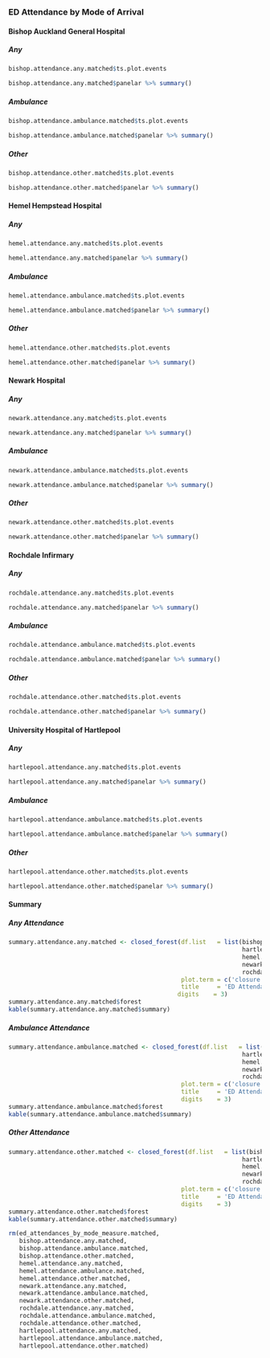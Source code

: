 ### ED Attendance by Mode of Arrival  {.tabset .tabset-fade .tabset-pills}

#### Bishop Auckland General Hospital

##### Any
```r
bishop.attendance.any.matched$ts.plot.events
```
```r
bishop.attendance.any.matched$panelar %>% summary()
```

##### Ambulance
```r
bishop.attendance.ambulance.matched$ts.plot.events
```
```r
bishop.attendance.ambulance.matched$panelar %>% summary()
```

##### Other
```r
bishop.attendance.other.matched$ts.plot.events
```
```r
bishop.attendance.other.matched$panelar %>% summary()
```

#### Hemel Hempstead Hospital

##### Any
```r
hemel.attendance.any.matched$ts.plot.events
```
```r
hemel.attendance.any.matched$panelar %>% summary()
```

##### Ambulance
```r
hemel.attendance.ambulance.matched$ts.plot.events
```
```r
hemel.attendance.ambulance.matched$panelar %>% summary()
```

##### Other
```r
hemel.attendance.other.matched$ts.plot.events
```
```r
hemel.attendance.other.matched$panelar %>% summary()
```

#### Newark Hospital

##### Any
```r
newark.attendance.any.matched$ts.plot.events
```
```r
newark.attendance.any.matched$panelar %>% summary()
```

##### Ambulance
```r
newark.attendance.ambulance.matched$ts.plot.events
```
```r
newark.attendance.ambulance.matched$panelar %>% summary()
```
##### Other
```r
newark.attendance.other.matched$ts.plot.events
```
```r
newark.attendance.other.matched$panelar %>% summary()
```

#### Rochdale Infirmary

##### Any
```r
rochdale.attendance.any.matched$ts.plot.events
```
```r
rochdale.attendance.any.matched$panelar %>% summary()
```

##### Ambulance
```r
rochdale.attendance.ambulance.matched$ts.plot.events
```
```r
rochdale.attendance.ambulance.matched$panelar %>% summary()
```

##### Other
```r
rochdale.attendance.other.matched$ts.plot.events
```
```r
rochdale.attendance.other.matched$panelar %>% summary()
```

#### University Hospital of Hartlepool

##### Any
```r
hartlepool.attendance.any.matched$ts.plot.events
```
```r
hartlepool.attendance.any.matched$panelar %>% summary()
```

##### Ambulance
```r
hartlepool.attendance.ambulance.matched$ts.plot.events
```
```r
hartlepool.attendance.ambulance.matched$panelar %>% summary()
```

##### Other
```r
hartlepool.attendance.other.matched$ts.plot.events
```
```r
hartlepool.attendance.other.matched$panelar %>% summary()
```

#### Summary

##### Any Attendance
```r
summary.attendance.any.matched <- closed_forest(df.list   = list(bishop.attendance.any.matched$coefficients,
                                                                 hartlepool.attendance.any.matched$coefficients,
                                                                 hemel.attendance.any.matched$coefficients,
                                                                 newark.attendance.any.matched$coefficients,
                                                                 rochdale.attendance.any.matched$coefficients),
                                                plot.term = c('closure', 'time.to.ed'),
                                                title     = 'ED Attendance (Any) v Matched Control',
                                               digits    = 3)
summary.attendance.any.matched$forest
kable(summary.attendance.any.matched$summary)
```

##### Ambulance Attendance
```r
summary.attendance.ambulance.matched <- closed_forest(df.list   = list(bishop.attendance.ambulance.matched$coefficients,
                                                                 hartlepool.attendance.ambulance.matched$coefficients,
                                                                 hemel.attendance.ambulance.matched$coefficients,
                                                                 newark.attendance.ambulance.matched$coefficients,
                                                                 rochdale.attendance.ambulance.matched$coefficients),
                                                plot.term = c('closure', 'time.to.ed'),
                                                title     = 'ED Attendance (Ambulance) v Matched Control',
                                                digits    = 3)
summary.attendance.ambulance.matched$forest
kable(summary.attendance.ambulance.matched$summary)
```

##### Other Attendance
```r
summary.attendance.other.matched <- closed_forest(df.list   = list(bishop.attendance.other.matched$coefficients,
                                                                 hartlepool.attendance.other.matched$coefficients,
                                                                 hemel.attendance.other.matched$coefficients,
                                                                 newark.attendance.other.matched$coefficients,
                                                                 rochdale.attendance.other.matched$coefficients),
                                                plot.term = c('closure', 'time.to.ed'),
                                                title     = 'ED Attendance (Other) v Matched Control',
                                                digits    = 3)
summary.attendance.other.matched$forest
kable(summary.attendance.other.matched$summary)
```

```r
rm(ed_attendances_by_mode_measure.matched,
   bishop.attendance.any.matched,
   bishop.attendance.ambulance.matched,
   bishop.attendance.other.matched,
   hemel.attendance.any.matched,
   hemel.attendance.ambulance.matched,
   hemel.attendance.other.matched,
   newark.attendance.any.matched,
   newark.attendance.ambulance.matched,
   newark.attendance.other.matched,
   rochdale.attendance.any.matched,
   rochdale.attendance.ambulance.matched,
   rochdale.attendance.other.matched,
   hartlepool.attendance.any.matched,
   hartlepool.attendance.ambulance.matched,
   hartlepool.attendance.other.matched)
```
